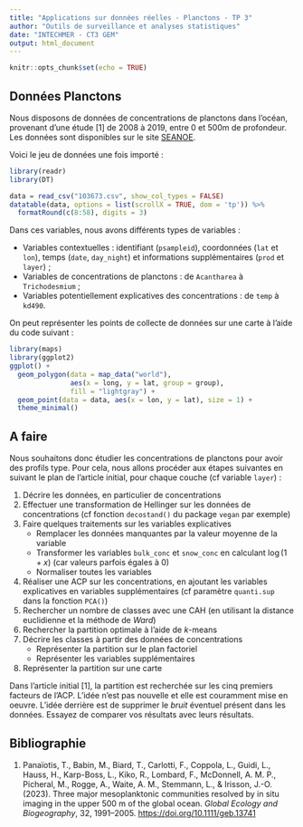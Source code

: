 ```yaml
---
title: "Applications sur données réelles - Planctons - TP 3"
author: "Outils de surveillance et analyses statistiques"
date: "INTECHMER - CT3 GEM"
output: html_document
---
```


```r
knitr::opts_chunk$set(echo = TRUE)
```

## Données Planctons

Nous disposons de données de concentrations de planctons dans l'océan, provenant d'une étude [1] de 2008 à 2019, entre 0 et 500m de profondeur. Les données sont disponibles sur le site [SEANOE](https://www.seanoe.org/data/00846/95809/).

Voici le jeu de données une fois importé :

```r
library(readr)
library(DT)

data = read_csv("103673.csv", show_col_types = FALSE)
datatable(data, options = list(scrollX = TRUE, dom = 'tp')) %>%
  formatRound(c(8:58), digits = 3)  
```

Dans ces variables, nous avons différents types de variables :

- Variables contextuelles : identifiant (`psampleid`), coordonnées (`lat` et `lon`), temps (`date`, `day_night`) et informations supplémentaires (`prod` et `layer`) ;
- Variables de concentrations de planctons : de `Acantharea` à `Trichodesmium` ;
- Variables potentiellement explicatives des concentrations : de `temp` à `kd490`.

On peut représenter les points de collecte de données sur une carte à l'aide du code suivant :

```r
library(maps)
library(ggplot2)
ggplot() +
  geom_polygon(data = map_data("world"), 
               aes(x = long, y = lat, group = group),
               fill = "lightgray") + 
  geom_point(data = data, aes(x = lon, y = lat), size = 1) +
  theme_minimal()
```


## A faire

Nous souhaitons donc étudier les concentrations de planctons pour avoir des profils type. Pour cela, nous allons procéder aux étapes suivantes en suivant le plan de l'article initial, pour chaque couche (cf variable `layer`) :

1. Décrire les données, en particulier de concentrations
2. Effectuer une transformation de Hellinger sur les données de concentrations (cf fonction `decostand()` du package `vegan` par exemple)
3. Faire quelques traitements sur les variables explicatives
    - Remplacer les données manquantes par la valeur moyenne de la variable
    - Transformer les variables `bulk_conc` et `snow_conc` en calculant $\log(1+x)$ (car valeurs parfois égales à 0)
    - Normaliser toutes les variables
4. Réaliser une ACP sur les concentrations, en ajoutant les variables explicatives en variables supplémentaires (cf paramètre `quanti.sup` dans la fonction `PCA()`)
5. Rechercher un nombre de classes avec une CAH (en utilisant la distance euclidienne et la méthode de *Ward*) 
6. Rechercher la partition optimale à l'aide de $k$-means
7. Décrire les classes à partir des données de concentrations
    - Représenter la partition sur le plan factoriel
    - Représenter les variables supplémentaires
8. Représenter la partition sur une carte

Dans l'article initial [1], la partition est recherchée sur les cinq premiers facteurs de l'ACP. L'idée n'est pas nouvelle et elle est couramment mise en oeuvre. L'idée derrière est de supprimer le *bruit* éventuel présent dans les données. Essayez de comparer vos résultats avec leurs résultats.

## Bibliographie

1. Panaïotis, T., Babin, M., Biard, T., Carlotti, F., Coppola, L., Guidi, L., Hauss, H., Karp-Boss, L., Kiko, R., Lombard, F., McDonnell, A. M. P., Picheral, M., Rogge, A., Waite, A. M., Stemmann, L., & Irisson, J.-O. (2023). Three major mesoplanktonic communities resolved by in situ imaging in the upper 500 m of the global ocean. *Global Ecology and Biogeography*, 32, 1991–2005. <https://doi.org/10.1111/geb.13741>
